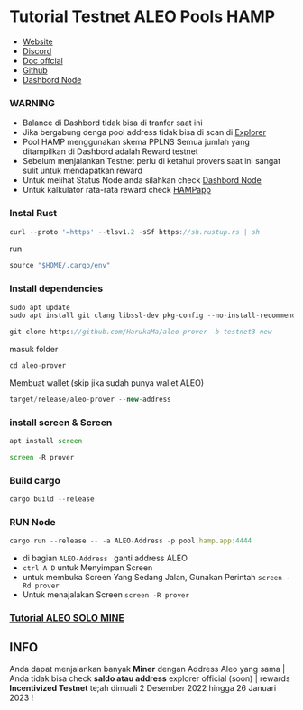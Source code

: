 # Tutorial Testnet ALEO Pools HAMP 

- [Website](https://hamp.app/)
- [Discord](https://discord.com/channels/700454073459015690/1050128925164064878)
- [Doc offcial](https://hamp.app/getting_started)
- [Github](https://github.com/harukama/aleo-prover)
- [Dashbord Node](https://hamp.app/) 

### WARNING
- Balance di Dashbord tidak bisa di tranfer saat ini
- Jika bergabung denga pool address tidak bisa di scan di [Explorer](https://explorer.hamp.app/)
- Pool HAMP menggunakan skema PPLNS Semua jumlah yang ditampilkan di Dashbord adalah Reward testnet
- Sebelum menjalankan Testnet perlu di ketahui provers saat ini sangat sulit untuk mendapatkan reward
- Untuk melihat Status Node anda silahkan check  [Dashbord Node](https://hamp.app/)
- Untuk kalkulator rata-rata reward check [HAMPapp](https://explorer.hamp.app/calc)

### Instal Rust

```js copy
curl --proto '=https' --tlsv1.2 -sSf https://sh.rustup.rs | sh
```
run
```js copy
source "$HOME/.cargo/env"
```

### Install dependencies 

```js copy
sudo apt update
sudo apt install git clang libssl-dev pkg-config --no-install-recommends
```
```js copy
git clone https://github.com/HarukaMa/aleo-prover -b testnet3-new
```
masuk folder
```js copy
cd aleo-prover
```
Membuat wallet (skip jika sudah punya wallet ALEO)
```js copy
target/release/aleo-prover --new-address
```
### install screen & Screen 
```js copy
apt install screen
```
```js copy
screen -R prover
```
### Build cargo 
```js copy
cargo build --release
```
### RUN Node
```js copy
cargo run --release -- -a ALEO-Address -p pool.hamp.app:4444
```
- di bagian `ALEO-Address ` ganti address ALEO  
- `ctrl A D` untuk Menyimpan Screen
- untuk membuka Screen Yang Sedang Jalan, Gunakan Perintah `screen -Rd prover`
- Untuk menajalakan Screen `screen -R prover`

 ### [Tutorial ALEO SOLO MINE](https://github.com/Art-Sy5team/Aleo/blob/main/README.md)
 
## INFO
Anda dapat menjalankan banyak **Miner** dengan Address Aleo yang sama | Anda tidak bisa check **saldo atau address** explorer official (soon) | rewards **Incentivized Testnet** te;ah dimuali 2 Desember 2022 hingga 26 Januari 2023 ! 